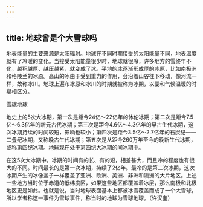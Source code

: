 ```yaml
---
---
---
```

title: 地球曾是个大雪球吗
---




地表能量的主要来源是太阳辐射。地球在不同时期接受的太阳能量不同，地表温度就有了冷暖的变化。当接受太阳能量很少时，地球就很冷，许多地方的雪终年不化，越积越厚、越压越紧，就变成了冰。平地的冰逐渐形成厚的冰原，比如南极洲和格陵兰的冰原。高山的冰由于受到重力的作用，会沿着山谷往下移动，像河流一样，故称冰川。地球上遍布冰原和冰川的时期就被称为冰期，以便和气候温暖的时期相区分。

雪球地球



地史上的5次大冰期，第一次是距今24亿～22亿年的休伦冰期；第二次是距今7.5亿～6.3亿年的新元古代冰期；第三次是距今4.6亿～4.3亿年的早古生代冰期，这次冰期持续的时间较短，影响也较小；第四次是距今3.5亿～2.7亿年的石炭纪——二叠纪冰期，又称晚古生代冰期；第五次是从距今260万年至今的晚新生代冰期，或称第四纪冰期。地球现在处于第四纪大冰期的间冰期中。

在这5次大冰期中，冰期的时间有的长、有的短，相差甚大，而且冷的程度也有很大的不同。时间最长的是第一次冰期，持续了2亿年。最冷的是第二次冰期，这次冰期产生的冰像盖子一样覆盖了亚洲、欧洲、美洲、非洲和澳洲的大片地区。上述一些地方当时位于赤道的低纬度区，如果这些地区都覆盖着冰层，那么南极和北极地区更是如此。也就是说，当时地球表面基本上都被冰雪覆盖而成了一个大雪球，所以学者称这一事件为雪球事件，称当时的地球为雪球地球。（许汉奎）
